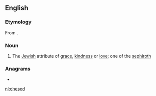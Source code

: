 ==English==

===Etymology===
From {{der|en|he|חסד||tr=ḥeseḏ|[[grace]], [[kindness]], [[love]]}}.

===Noun===
{{en-noun|-}}

# The [[Jewish]] attribute of [[grace]], [[kindness]] or [[love]]; one of the [[sephiroth]]

===Anagrams===
* {{l|en|schede}}

[[nl:chesed]]